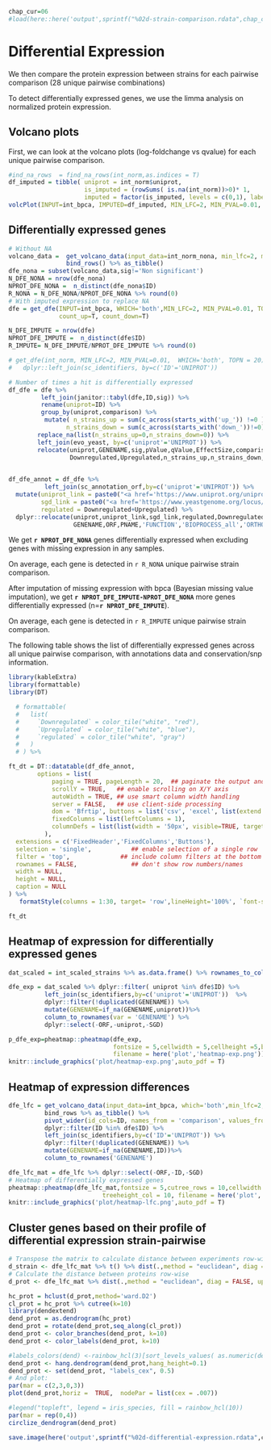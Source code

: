```r
chap_cur=06
#load(here::here('output',sprintf("%02d-strain-comparison.rdata",chap_cur-1)))
```

# Differential Expression

We then compare the protein expression between strains for each pairwise
comparison (28 unique pairwise combinations)

To detect differentially expressed genes, we use the limma analysis on
normalized protein expression.

## Volcano plots

First, we can look at the volcano plots (log-foldchange vs qvalue) for each unique
pairwise comparison.

```r
#ind_na_rows  = find_na_rows(int_norm,as.indices = T)
df_imputed = tibble( uniprot = int_norm$uniprot,
                     is_imputed = (rowSums( is.na(int_norm))>0)* 1, 
                     imputed = factor(is_imputed, levels = c(0,1), labels = c("not", "is_imputed")))
volcPlot(INPUT=int_bpca, IMPUTED=df_imputed, MIN_LFC=2, MIN_PVAL=0.01, WHICH='both', TOPN = 20, plot = F, use_plotly = T)
```

## Differentially expressed genes

```r
# Without NA
volcano_data =  get_volcano_data(input_data=int_norm_nona, min_lfc=2, min_pval=0.01, topn = 50) %>%
                bind_rows() %>% as_tibble()
dfe_nona = subset(volcano_data,sig!='Non significant')
N_DFE_NONA = nrow(dfe_nona)
NPROT_DFE_NONA =  n_distinct(dfe_nona$ID)
R_NONA = N_DFE_NONA/NPROT_DFE_NONA %>% round(0)
# With imputed expression to replace NA
dfe = get_dfe(INPUT=int_bpca, WHICH='both',MIN_LFC=2, MIN_PVAL=0.01, TOPN = 20, 
              count_up=T, count_down=T)

N_DFE_IMPUTE = nrow(dfe)
NPROT_DFE_IMPUTE =  n_distinct(dfe$ID)
R_IMPUTE= N_DFE_IMPUTE/NPROT_DFE_IMPUTE %>% round(0)

# get_dfe(int_norm, MIN_LFC=2, MIN_PVAL=0.01,  WHICH='both', TOPN = 20) %>% remove_rownames() %>% 
#   dplyr::left_join(sc_identifiers, by=c('ID'='UNIPROT'))

# Number of times a hit is differentially expressed
df_dfe = dfe %>% 
         left_join(janitor::tabyl(dfe,ID,sig)) %>%
         rename(uniprot=ID) %>% 
         group_by(uniprot,comparison) %>% 
          mutate( n_strains_up = sum(c_across(starts_with('up_')) !=0 ),
                n_strains_down = sum(c_across(starts_with('down_'))!=0)) %>%
        replace_na(list(n_strains_up=0,n_strains_down=0)) %>%
        left_join(evo_yeast, by=c('uniprot'='UNIPROT')) %>% 
        relocate(uniprot,GENENAME,sig,pValue,qValue,EffectSize,comparison,
                 Downregulated,Upregulated,n_strains_up,n_strains_down,orf)
  

df_dfe_annot = df_dfe %>%
          left_join(sc_annotation_orf,by=c('uniprot'='UNIPROT')) %>%
  mutate(uniprot_link = paste0("<a href='https://www.uniprot.org/uniprot/",uniprot,"'>",uniprot,"</a>"),
         sgd_link = paste0("<a href='https://www.yeastgenome.org/locus/",SGD,"'>",SGD,"</a>"),
         regulated = Downregulated+Upregulated) %>% 
  dplyr::relocate(uniprot,uniprot_link,sgd_link,regulated,Downregulated,Upregulated, 
                  GENENAME,ORF,PNAME,'FUNCTION','BIOPROCESS_all','ORTHO','OTHER')
```

We get **`r NPROT_DFE_NONA`** genes differentially expressed when
excluding genes with missing expression in any samples. 

On average, each gene is detected in `r R_NONA` unique pairwise strain comparison.


After imputation of missing expression with bpca (Bayesian missing value imputation),
we get **`r NPROT_DFE_IMPUTE-NPROT_DFE_NONA`** more genes differentially expressed (n=**`r NPROT_DFE_IMPUTE`**).

On average, each gene is detected in `r R_IMPUTE` unique pairwise strain comparison.


The following table shows the list of differentially expressed genes across all unique pairwise comparison,
with annotations data and conservation/snp information.

```r
library(kableExtra)
library(formattable)
library(DT)

  # formattable(
  #   list(
  #     `Downregulated` = color_tile("white", "red"),
  #     `Upregulated` = color_tile("white", "blue"),
  #     `regulated` = color_tile("white", "gray")
  #   )
  # ) %>% 

ft_dt = DT::datatable(df_dfe_annot,
        options = list(
            paging = TRUE, pageLength = 20,  ## paginate the output and #rows for each page
            scrollY = TRUE,   ## enable scrolling on X/Y axis
            autoWidth = TRUE, ## use smart column width handling
            server = FALSE,   ## use client-side processing
            dom = 'Bfrtip', buttons = list('csv', 'excel', list(extend = 'colvis')),
            fixedColumns = list(leftColumns = 1),
            columnDefs = list(list(width = '50px', visible=TRUE, targets = "_all"))
          ),
  extensions = c('FixedHeader','FixedColumns','Buttons'),
  selection = 'single',           ## enable selection of a single row
  filter = 'top',              ## include column filters at the bottom
  rownames = FALSE,               ## don't show row numbers/names
  width = NULL, 
  height = NULL,
  caption = NULL
) %>% 
   formatStyle(columns = 1:30, target= 'row',lineHeight='100%', `font-size` = '12px')

ft_dt

```


## Heatmap of expression for differentially expressed genes

```r

dat_scaled = int_scaled_strains %>% as.data.frame() %>% rownames_to_column('uniprot') 

dfe_exp = dat_scaled %>% dplyr::filter( uniprot %in% dfe$ID) %>% 
          left_join(sc_identifiers,by=c('uniprot'='UNIPROT'))  %>% 
          dplyr::filter(!duplicated(GENENAME)) %>%
          mutate(GENENAME=if_na(GENENAME,uniprot))%>%
          column_to_rownames(var = 'GENENAME') %>%
          dplyr::select(-ORF,-uniprot,-SGD)

p_dfe_exp=pheatmap::pheatmap(dfe_exp,
                             fontsize = 5,cellwidth = 5,cellheight =5,border_color = NA,treeheight_col = 10,
                             filename = here('plot','heatmap-exp.png'))
knitr::include_graphics('plot/heatmap-exp.png',auto_pdf = T)
```


## Heatmap of expression differences

```r

dfe_lfc = get_volcano_data(input_data=int_bpca, which='both',min_lfc=2, min_pval=0.01, topn = 20) %>% 
          bind_rows %>% as_tibble() %>%
          pivot_wider(id_cols=ID, names_from = 'comparison', values_from = 'EffectSize') %>% 
          dplyr::filter(ID %in% dfe$ID) %>% 
          left_join(sc_identifiers,by=c('ID'='UNIPROT')) %>%
          dplyr::filter(!duplicated(GENENAME)) %>%
          mutate(GENENAME=if_na(GENENAME,ID))%>%
          column_to_rownames('GENENAME')

dfe_lfc_mat = dfe_lfc %>% dplyr::select(-ORF,-ID,-SGD)
# Heatmap of differentially expressed genes
pheatmap::pheatmap(dfe_lfc_mat,fontsize = 5,cutree_rows = 10,cellwidth = 5,cellheight =5,border_color = NA,
                          treeheight_col = 10, filename = here('plot','heatmap-lfc.png')  )
knitr::include_graphics('plot/heatmap-lfc.png',auto_pdf = T)
```

## Cluster genes based on their profile of differential expression strain-pairwise 

```r
# Transpose the matrix to calculate distance between experiments row-wise
d_strain <- dfe_lfc_mat %>% t() %>% dist(.,method = "euclidean", diag = FALSE, upper = FALSE)
# Calculate the distance between proteins row-wise 
d_prot <- dfe_lfc_mat %>% dist(.,method = "euclidean", diag = FALSE, upper= FALSE)

hc_prot = hclust(d_prot,method='ward.D2')
cl_prot = hc_prot %>% cutree(k=10)
library(dendextend)
dend_prot = as.dendrogram(hc_prot)
dend_prot = rotate(dend_prot,seq_along(cl_prot))
dend_prot <- color_branches(dend_prot, k=10)
dend_prot <- color_labels(dend_prot, k=10)

#labels_colors(dend) <-rainbow_hcl(3)[sort_levels_values( as.numeric(dend_prot[,5])[order.dendrogram(dend)] )]
dend_prot <- hang.dendrogram(dend_prot,hang_height=0.1)
dend_prot <- set(dend_prot, "labels_cex", 0.5)
# And plot:
par(mar = c(2,3,0,3))
plot(dend_prot,horiz =  TRUE,  nodePar = list(cex = .007))

#legend("topleft", legend = iris_species, fill = rainbow_hcl(10))
par(mar = rep(0,4))
circlize_dendrogram(dend_prot)

```

```r
save.image(here('output',sprintf("%02d-differential-expression.rdata",chap_cur)))
```